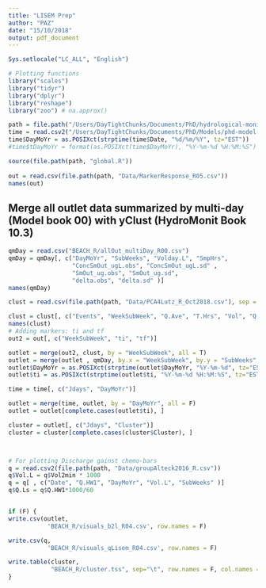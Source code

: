 ```yaml
---
title: "LISEM Prep"
author: "PAZ"
date: "15/10/2018"
output: pdf_document
---
```


```r
Sys.setlocale("LC_ALL", "English")

# Plotting functions
library("scales")
library("tidyr")
library("dplyr")
library("reshape")
library("zoo") # na.approx()

path = file.path("/Users/DayTightChunks/Documents/PhD/hydrological-monitoring")
time = read.csv2("/Users/DayTightChunks/Documents/PhD/Models/phd-model-master/Analysis/Data/Time.csv")
time$DayMoYr = as.POSIXct(strptime(time$Date, "%d/%m/%Y", tz="EST"))
#time$tDayMoYr = format(as.POSIXct(time$DayMoYr), "%Y-%m-%d %H:%M:%S")

source(file.path(path, "global.R"))
    
out = read.csv(file.path(path, "Data/MarkerResponse_R05.csv"))
names(out)
```

## Merge all outlet data summarized by multi-day (Model book 00) with yClust (HydroMonit Book 10.3)

```r
qmDay = read.csv("BEACH_R/allOut_multiDay_R00.csv")
qmDay = qmDay[, c("DayMoYr", "SubWeeks", "Volday.L", "SmpHrs", 
                  "ConcSmOut_ugL.obs", "ConcSmOut_ugL.sd" , 
                  "SmOut_ug.obs", "SmOut_ug.sd",
                  "delta.obs", "delta.sd" )]
names(qmDay)

clust = read.csv(file.path(path, "Data/PCA4Lutz_R_Oct2018.csv"), sep = ";", dec = ",")

clust = clust[, c("Events", "WeekSubWeek", "Q.Ave", "T.Hrs", "Vol", "Q.Max", "Cluster",  "EventLabel")]
names(clust)
# Adding markers: ti and tf
out2 = out[, c("WeekSubWeek", "ti", "tf")]

outlet = merge(out2, clust, by = "WeekSubWeek", all = T)
outlet = merge(outlet , qmDay, by.x = "WeekSubWeek", by.y = "SubWeeks", all = T)
outlet$DayMoYr = as.POSIXct(strptime(outlet$DayMoYr, "%Y-%m-%d", tz="EST"))
outlet$ti = as.POSIXct(strptime(outlet$ti, "%Y-%m-%d %H:%M:%S", tz="EST"))

time = time[, c("Jdays", "DayMoYr")]

outlet = merge(time, outlet, by = "DayMoYr", all = F)
outlet = outlet[complete.cases(outlet$ti), ]

cluster = outlet[, c("Jdays", "Cluster")]
cluster = cluster[complete.cases(cluster$Cluster), ]



# For plotting Discharge gainst chemo-bars
q = read.csv2(file.path(path, "Data/groupAlteck2016_R.csv"))
q$Vol.L = q$Vol2min * 1000
q = q[ , c("Date", "Q.HW1", "DayMoYr", "Vol.L", "SubWeeks" )]
q$Q.Ls = q$Q.HW1*1000/60


if (F) {
write.csv(outlet, 
           'BEACH_R/visuals_b2l_R04.csv', row.names = F)

write.csv(q, 
           'BEACH_R/visuals_qLisem_R04.csv', row.names = F)

write.table(cluster, 
            "BEACH_R/cluster.tss", sep="\t", row.names = F, col.names = T)
}
```

